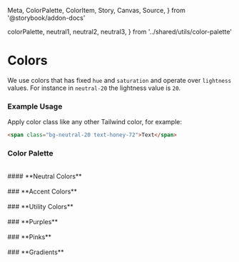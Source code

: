   Meta,
  ColorPalette,
  ColorItem,
  Story,
  Canvas,
  Source,
} from '@storybook/addon-docs'

  colorPalette,
  neutral1,
  neutral2,
  neutral3,
} from '../shared/utils/color-palette'

<Meta title="Design System/Colors" />

<h1 id="typography">Colors</h1>

We use colors that has fixed `hue` and `saturation` and operate over `lightness` values.
For instance in `neutral-20` the lightness value is `20`.

### **Example Usage**

Apply color class like any other Tailwind color, for example:

```html
<span class="bg-neutral-20 text-honey-72">Text</span>
```

### **Color Palette**

<br />

<ColorPalette>
  #### **Neutral Colors**
  <br />
  <br />
  <ColorItem title="neutral" colors={neutral1} />
  <ColorItem colors={neutral2} />
  <ColorItem colors={neutral3} />
  ### **Accent Colors**
  <br />
  <br />
  <ColorItem title="honey" colors={colorPalette.honey} />
  <ColorItem title="coral" colors={colorPalette.coral} />
  <ColorItem title="warm" colors={colorPalette.warm} />
  <ColorItem title="sea salt" colors={colorPalette['sea-salt']} />
  <ColorItem title="cloud" colors={colorPalette.cloud} />
  <ColorItem title="ocean" colors={colorPalette.ocean} />
  <ColorItem title="sky" colors={colorPalette.sky} />
  <ColorItem title="lukso" colors={colorPalette.lukso} />
  ### **Utility Colors**
  <br />
  <br />
  <ColorItem title="yellow" colors={colorPalette.yellow} />
  <ColorItem title="green" colors={colorPalette.green} />
  <ColorItem title="blue" colors={colorPalette.blue} />
  <ColorItem title="red" colors={colorPalette.red} />
  ### **Purples**
  <br />
  <br />
  <ColorItem title="purple" colors={colorPalette.purple} />
  ### **Pinks**
  <br />
  <br />
  <ColorItem title="purple" colors={colorPalette.pink} />
  ### **Gradients**
  <br />
  <br />
  <ColorItem title="gradient-1" colors={colorPalette['gradient-1']} />
  <ColorItem title="gradient-2" colors={colorPalette['gradient-2']} />
  <ColorItem title="gradient-3" colors={colorPalette['gradient-3']} />
</ColorPalette>
